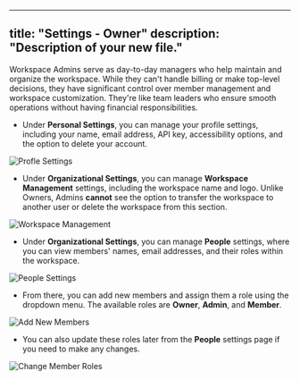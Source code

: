 

---
title: "Settings - Owner"
description: "Description of your new file."
---

Workspace Admins serve as day-to-day managers who help maintain and organize the workspace. While they can't handle billing or make top-level decisions, they have significant control over member management and workspace customization. They're like team leaders who ensure smooth operations without having financial responsibilities.

- Under **Personal Settings**, you can manage your profile settings, including your name, email address, API key, accessibility options, and the option to delete your account.

![Profle Settings](/images/admin1.png)

- Under **Organizational Settings**, you can manage **Workspace Management** settings, including the workspace name and logo. Unlike Owners, Admins **cannot** see the option to transfer the workspace to another user or delete the workspace from this section.

![Workspace Management](/images/admin2.png)

- Under **Organizational Settings**, you can manage **People** settings, where you can view members' names, email addresses, and their roles within the workspace.

![People Settings](/images/admin3.png)

- From there, you can add new members and assign them a role using the dropdown menu. The available roles are **Owner**, **Admin**, and **Member**.

![Add New Members](/images/admin4.png)

- You can also update these roles later from the **People** settings page if you need to make any changes.

![Change Member Roles](/images/admin5.png)
